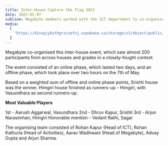 ```yaml
---
title: Inter-House Capture the Flag 2022
date: 2022-05-07
subline: Megabyte members worked with the ICT department to co-organise this inter-house event, which saw almost 200 participants from across houses and grades in a closely-fought contest.
media:
  [
    "https://dinvpjybsthgrzixefvj.supabase.co/storage/v1/object/public/strapi-uploads/SCR-20230323-tih_1679602198093.png",
  ]
---
```


Megabyte co-organised this inter-house event, which saw almost 200 participants from across houses and grades in a closely-fought contest.

The event consisted of an online phase, which lasted two days, and an offline phase, which took place over two hours on the 7th of May.

Based on a weighted sum of offline and online phase points, Srishti house was the winner. Himgiri house finished as runners-up - Himgiri, with Vasundhara as second runners-up.

**Most Valuable Players**

1st - Aarush Aggarwal, Vasundhara
2nd - Dhruv Kapur, Srishti
3rd - Arjun Narasimhan, Himgiri
Honorable mention - Vedant Rathi, Sagar

The organising team consisted of Rohan Kapur (Head of ICT), Rohan Kathuria (Head of Activities), Aarav Wadhwani (Head of Megabyte), Advay Gupta and Arjun Sharma.
